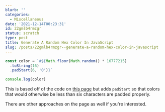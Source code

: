 ```yaml
---
blurb: ''
categories:
  - Miscellaneous
date: '2021-12-14T00:23:31'
id: 22gmlb4rmzgr
status: scratch
type: post
title: Generate A Random Hex Color In JavaScript
slug: /posts/22gmlb4rmzgr--generate-a-random-hex-color-in-javascript
---
```


```javascript
const color = `#${Math.floor(Math.random() * 16777215)
  .toString(16)
  .padStart(6, '0')}`

console.log(color)
```

This is based off of the code on [this page](https://css-tricks.com/snippets/javascript/random-hex-color/) but adds `padStart` so that colors that would otherwise be less than six characters are padded properly. 


There are other approaches on the page as well if you're interested. 



